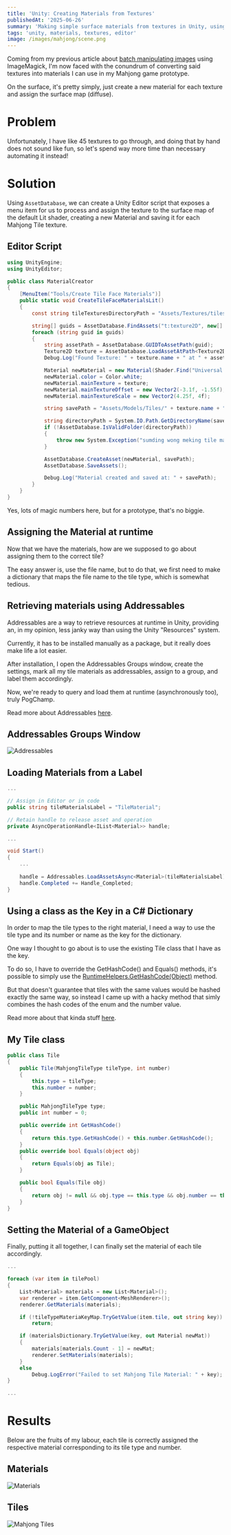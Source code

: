 ```yaml
---
title: 'Unity: Creating Materials from Textures'
publishedAt: '2025-06-26'
summary: 'Making simple surface materials from textures in Unity, using AssetDatabase'
tags: 'unity, materials, textures, editor'
image: /images/mahjong/scene.png
---
```


Coming from my previous article about [batch manipulating images](/blog/image-manipulation-using-magick) using ImageMagick, I'm now faced with the conundrum of converting said textures into materials I can use in my Mahjong game prototype.

On the surface, it's pretty simply, just create a new material for each texture and assign the surface map (diffuse).

# Problem

Unfortunately, I have like 45 textures to go through, and doing that by hand does not sound like fun, so let's spend way more time than necessary automating it instead!

# Solution

Using `AssetDatabase`, we can create a Unity Editor script that exposes a menu item for us to process and assign the texture to the surface map of the default Lit shader, creating a new Material and saving it for each Mahjong Tile texture.

## Editor Script
```C#
using UnityEngine;
using UnityEditor;

public class MaterialCreator
{
    [MenuItem("Tools/Create Tile Face Materials")]
    public static void CreateTileFaceMaterialsLit()
    {
        const string tileTexturesDirectoryPath = "Assets/Textures/tiles";

        string[] guids = AssetDatabase.FindAssets("t:texture2D", new[] { tileTexturesDirectoryPath });
        foreach (string guid in guids)
        {
            string assetPath = AssetDatabase.GUIDToAssetPath(guid);
            Texture2D texture = AssetDatabase.LoadAssetAtPath<Texture2D>(assetPath);
            Debug.Log("Found Texture: " + texture.name + " at " + assetPath);

            Material newMaterial = new Material(Shader.Find("Universal Render Pipeline/Lit"));
            newMaterial.color = Color.white;
            newMaterial.mainTexture = texture;
            newMaterial.mainTextureOffset = new Vector2(-3.1f, -1.55f);
            newMaterial.mainTextureScale = new Vector2(4.25f, 4f);

            string savePath = "Assets/Models/Tiles/" + texture.name + ".mat";

            string directoryPath = System.IO.Path.GetDirectoryName(savePath);
            if (!AssetDatabase.IsValidFolder(directoryPath))
            {
                throw new System.Exception("sumding wong meking tile mat, folder no exist");
            }

            AssetDatabase.CreateAsset(newMaterial, savePath);
            AssetDatabase.SaveAssets();

            Debug.Log("Material created and saved at: " + savePath);
        }
    }
}
```

Yes, lots of magic numbers here, but for a prototype, that's no biggie.

## Assigning the Material at runtime
Now that we have the materials, how are we supposed to go about assigning them to the correct tile?

The easy answer is, use the file name, but to do that, we first need to make a dictionary that maps the file name to the tile type, which is somewhat tedious.

## Retrieving materials using Addressables

Addressables are a way to retrieve resources at runtime in Unity, providing an, in my opinion, less janky way than using the Unity "Resources" system.

Currently, it has to be installed manually as a package, but it really does make life a lot easier.

After installation, I open the Addressables Groups window, create the settings, mark all my tile materials as addressables, assign to a group, and label them accordingly.

Now, we're ready to query and load them at runtime (asynchronously too), truly PogChamp.

Read more about Addressables [here](https://docs.unity3d.com/Packages/com.unity.addressables@2.6/manual/get-started-use-addressable.html).

## Addressables Groups Window
![Addressables](/images/mahjong/addressables.png)

## Loading Materials from a Label
```C#
...

// Assign in Editor or in code
public string tileMaterialsLabel = "TileMaterial";

// Retain handle to release asset and operation
private AsyncOperationHandle<IList<Material>> handle;

...

void Start()
{
    ...
    
    handle = Addressables.LoadAssetsAsync<Material>(tileMaterialsLabel);
    handle.Completed += Handle_Completed;
}

```

## Using a class as the Key in a C# Dictionary
In order to map the tile types to the right material, I need a way to use the tile type and its number or name as the key for the dictionary.

One way I thought to go about is to use the existing Tile class that I have as the key.

To do so, I have to override the GetHashCode() and Equals() methods, it's possible to simply use the [RuntimeHelpers.GetHashCode(Object)](https://learn.microsoft.com/en-us/dotnet/api/system.runtime.compilerservices.runtimehelpers.gethashcode?view=netframework-4.7.2) method.

But that doesn't guarantee that tiles with the same values would be hashed exactly the same way, 
so instead I came up with a hacky method that simly combines the hash codes of the enum and the number value.

Read more about that kinda stuff [here](https://www.codeproject.com/Articles/1279273/Csharp-Dictionary-GetHashCode-Equals).

## My Tile class
```C#
public class Tile
{
    public Tile(MahjongTileType tileType, int number)
    {
        this.type = tileType;
        this.number = number;
    }

    public MahjongTileType type;
    public int number = 0;

    public override int GetHashCode()
    {
        return this.type.GetHashCode() + this.number.GetHashCode();
    }
    public override bool Equals(object obj)
    {
        return Equals(obj as Tile);
    }

    public bool Equals(Tile obj)
    {
        return obj != null && obj.type == this.type && obj.number == this.number;
    }
}
```

## Setting the Material of a GameObject

Finally, putting it all together, I can finally set the material of each tile accordingly.

```C#
...

foreach (var item in tilePool)
{
    List<Material> materials = new List<Material>();
    var renderer = item.GetComponent<MeshRenderer>();
    renderer.GetMaterials(materials);

    if (!tileTypeMateriaKeyMap.TryGetValue(item.tile, out string key))
        return;

    if (materialsDictionary.TryGetValue(key, out Material newMat))
    {
        materials[materials.Count - 1] = newMat;
        renderer.SetMaterials(materials);
    }
    else
        Debug.LogError("Failed to set Mahjong Tile Material: " + key);
}

...
```

# Results
Below are the fruits of my labour, each tile is correctly assigned the respective material corresponding to its tile type and number.

## Materials
![Materials](/images/mahjong/materials.png)

## Tiles
![Mahjong Tiles](/images/mahjong/scene.png)